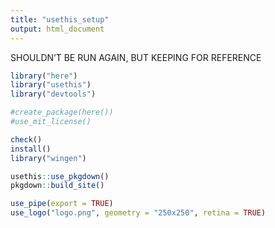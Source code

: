 ```yaml
---
title: "usethis_setup"
output: html_document
---
```


SHOULDN'T BE RUN AGAIN, BUT KEEPING FOR REFERENCE 
```r
library("here")
library("usethis")
library("devtools")
```

```r
#create_package(here())
#use_mit_license()
```
```r
check()
install()
library("wingen")
```

```r
usethis::use_pkgdown()
pkgdown::build_site()
```

```r
use_pipe(export = TRUE)
use_logo("logo.png", geometry = "250x250", retina = TRUE)
```

